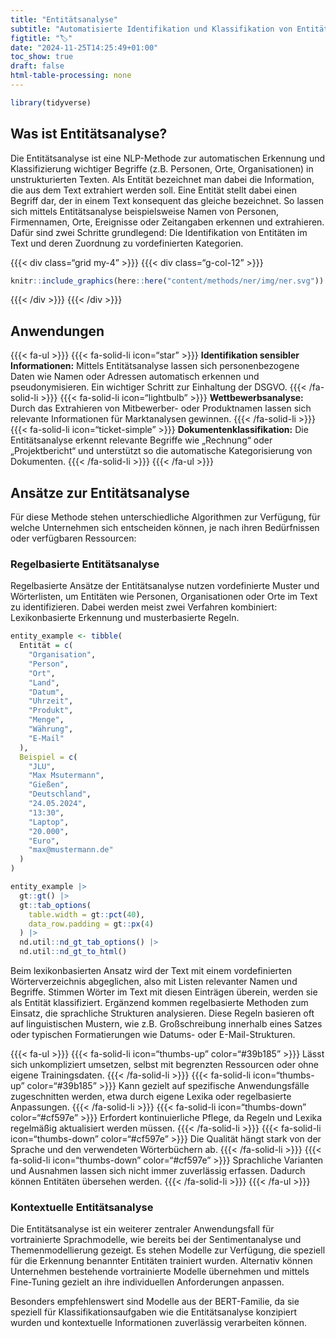 ```yaml
---
title: "Entitätsanalyse"
subtitle: "Automatisierte Identifikation und Klassifikation von Entitäten und Eigennamen"
figtitle: "🏷️"
date: "2024-11-25T14:25:49+01:00"
toc_show: true
draft: false
html-table-processing: none
---
```


```r
library(tidyverse)
```

## Was ist Entitätsanalyse?

Die Entitätsanalyse ist eine NLP-Methode zur automatischen Erkennung und Klassifizierung wichtiger Begriffe (z.B. Personen, Orte, Organisationen) in unstrukturierten Texten. Als Entität bezeichnet man dabei die Information, die aus dem Text extrahiert werden soll. Eine Entität stellt dabei einen Begriff dar, der in einem Text konsequent das gleiche bezeichnet. So lassen sich mittels Entitätsanalyse beispielsweise Namen von Personen, Firmennamen, Orte, Ereignisse oder Zeitangaben erkennen und extrahieren. Dafür sind zwei Schritte grundlegend: Die Identifikation von Entitäten im Text und deren Zuordnung zu vordefinierten Kategorien.

{{{< div class="grid my-4" >}}} {{{< div class="g-col-12" >}}} 

```r
knitr::include_graphics(here::here("content/methods/ner/img/ner.svg"))
```

{{{< /div >}}} {{{< /div >}}}

## Anwendungen

{{{< fa-ul >}}}
  {{{< fa-solid-li icon="star"  >}}} **Identifikation sensibler Informationen:** Mittels Entitätsanalyse lassen sich personenbezogene Daten wie Namen oder Adressen automatisch erkennen und pseudonymisieren. Ein wichtiger Schritt zur Einhaltung der DSGVO.
  {{{< /fa-solid-li >}}}
  {{{< fa-solid-li icon="lightbulb"  >}}} **Wettbewerbsanalyse:** Durch das Extrahieren von Mitbewerber- oder Produktnamen lassen sich relevante Informationen für Marktanalysen gewinnen.
  {{{< /fa-solid-li >}}}
  {{{< fa-solid-li icon="ticket-simple" >}}} **Dokumentenklassifikation:** Die Entitätsanalyse erkennt relevante Begriffe wie „Rechnung“ oder „Projektbericht“ und unterstützt so die automatische Kategorisierung von Dokumenten. {{{< /fa-solid-li >}}}
{{{< /fa-ul >}}}


## Ansätze zur Entitätsanalyse

Für diese Methode stehen unterschiedliche Algorithmen zur Verfügung, für welche Unternehmen sich entscheiden können, je nach ihren Bedürfnissen oder verfügbaren Ressourcen: 

### Regelbasierte Entitätsanalyse 

Regelbasierte Ansätze der Entitätsanalyse nutzen vordefinierte Muster und Wörterlisten, um Entitäten wie Personen, Organisationen oder Orte im Text zu identifizieren. Dabei werden meist zwei Verfahren kombiniert: Lexikonbasierte Erkennung und musterbasierte Regeln.

```r
entity_example <- tibble(
  Entität = c(
    "Organisation",
    "Person",
    "Ort",
    "Land",
    "Datum",
    "Uhrzeit",
    "Produkt",
    "Menge",
    "Währung",
    "E-Mail"
  ),
  Beispiel = c(
    "JLU",
    "Max Msutermann",
    "Gießen",
    "Deutschland",
    "24.05.2024",
    "13:30",
    "Laptop",
    "20.000",
    "Euro",
    "max@mustermann.de"
  )
)

entity_example |>
  gt::gt() |>
  gt::tab_options(
    table.width = gt::pct(40),
    data_row.padding = gt::px(4)
  ) |>
  nd.util::nd_gt_tab_options() |>
  nd.util::nd_gt_to_html()

```

Beim lexikonbasierten Ansatz wird der Text mit einem vordefinierten Wörterverzeichnis abgeglichen, also mit Listen relevanter Namen und Begriffe. Stimmen Wörter im Text mit diesen Einträgen überein, werden sie als Entität klassifiziert. Ergänzend kommen regelbasierte Methoden zum Einsatz, die sprachliche Strukturen analysieren. Diese Regeln basieren oft auf linguistischen Mustern, wie z.B. Großschreibung innerhalb eines Satzes oder typischen Formatierungen wie Datums- oder E-Mail-Strukturen.

{{{< fa-ul >}}}
  {{{< fa-solid-li icon="thumbs-up" color="#39b185" >}}} Lässt sich unkompliziert umsetzen, selbst mit begrenzten Ressourcen oder ohne eigene Trainingsdaten. {{{< /fa-solid-li >}}}
  {{{< fa-solid-li icon="thumbs-up" color="#39b185" >}}} Kann gezielt auf spezifische Anwendungsfälle zugeschnitten werden, etwa durch eigene Lexika oder regelbasierte Anpassungen. {{{< /fa-solid-li >}}}
  {{{< fa-solid-li icon="thumbs-down" color="#cf597e" >}}} Erfordert kontinuierliche Pflege, da Regeln und Lexika regelmäßig aktualisiert werden müssen. {{{< /fa-solid-li >}}}
  {{{< fa-solid-li icon="thumbs-down" color="#cf597e" >}}} Die Qualität hängt stark von der Sprache und den verwendeten Wörterbüchern ab. {{{< /fa-solid-li >}}}
  {{{< fa-solid-li icon="thumbs-down" color="#cf597e" >}}} Sprachliche Varianten und Ausnahmen lassen sich nicht immer zuverlässig erfassen. Dadurch können Entitäten übersehen werden. {{{< /fa-solid-li >}}}
{{{< /fa-ul >}}}

### Kontextuelle Entitätsanalyse

Die Entitätsanalyse ist ein weiterer zentraler Anwendungsfall für vortrainierte Sprachmodelle, wie bereits bei der Sentimentanalyse und Themenmodellierung gezeigt. Es stehen Modelle zur Verfügung, die speziell für die Erkennung benannter Entitäten trainiert wurden. Alternativ können Unternehmen bestehende vortrainierte Modelle übernehmen und mittels Fine-Tuning gezielt an ihre individuellen Anforderungen anpassen.

Besonders empfehlenswert sind Modelle aus der BERT-Familie, da sie speziell für Klassifikationsaufgaben wie die Entitätsanalyse konzipiert wurden und kontextuelle Informationen zuverlässig verarbeiten können.

<!-- TODO: add cross refs  -->
